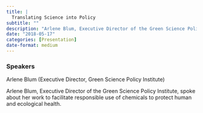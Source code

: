 ```yaml
---
title: |
  Translating Science into Policy
subtitle: ""
description: "Arlene Blum, Executive Director of the Green Science Policy Institute, spoke about her work to facilitate responsible use of chemicals to protect human and ecological health."
date: "2018-05-17"
categories: [Presentation]
date-format: medium 
---
```


### Speakers  
Arlene Blum (Executive Director, Green Science Policy Institute)

Arlene Blum, Executive Director of the Green Science Policy Institute, spoke about her work to facilitate responsible use of chemicals to protect human and ecological health.


